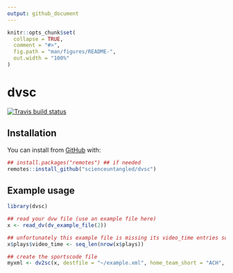 ```yaml
---
output: github_document
---
```


<!-- README.md is generated from README.Rmd. Please edit that file -->

```r
knitr::opts_chunk$set(
  collapse = TRUE,
  comment = "#>",
  fig.path = "man/figures/README-",
  out.width = "100%"
)
```

# dvsc

<!-- badges: start -->
[![Travis build status](https://travis-ci.org/scienceuntangled/dvsc.svg?branch=master)](https://travis-ci.org/scienceuntangled/dvsc)
<!-- badges: end -->

## Installation

You can install from [GitHub](https://github.com/) with:

```r
## install.packages("remotes") ## if needed
remotes::install_github("scienceuntangled/dvsc")

```

## Example usage

```r
library(dvsc)

## read your dvw file (use an example file here)
x <- read_dv(dv_example_file(2))

## unfortunately this example file is missing its video_time entries so we'll add some placeholder values
x$plays$video_time <- seq_len(nrow(x$plays))

## create the sportscode file
myxml <- dv2sc(x, destfile = "~/example.xml", home_team_short = "ACH", visiting_team_short = "MAR")

```


